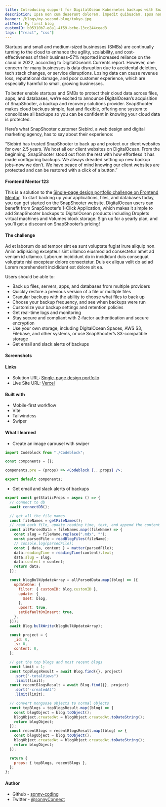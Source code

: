 ```yaml
---
title: Introducing support for DigitalOcean Kubernetes backups with SnapShooter
description: Ipsa non cum deserunt dolorem, impedit quibusdam. Ipsa non cum deserunt dolorem, impedit quibusdam. Ipsa non cum deserunt dolorem, impedit quibusdam.
banner: /blogs/my-second-blog/tokyo.jpg
altText: My first blog
customID: b05310b7-e8a1-4f59-bcbe-13cc244cead3
tags: ["react", "css"]
---
```


Startups and small and medium-sized businesses (SMBs) are continually turning to the cloud to enhance the agility, scalability, and cost-effectiveness of their business–57% reported increased reliance on the cloud in 2022, according to DigitalOcean’s Currents report. However, one concern for many businesses is data disruption due to accidental deletion, tech stack changes, or service disruptions. Losing data can cause revenue loss, reputational damage, and poor customer experience, which are especially harmful to small, growing businesses.

To better enable startups and SMBs to protect their cloud data across files, apps, and databases, we’re excited to announce DigitalOcean’s acquisition of SnapShooter, a backup and recovery solutions provider. SnapShooter makes cloud backups simple, fast and flexible, offering one system to consolidate all backups so you can be confident in knowing your cloud data is protected.

Here’s what SnapShooter customer Siebird, a web design and digital marketing agency, has to say about their experience:

“Siebird has trusted SnapShooter to back up and protect our client websites for over 2.5 years. We host all our client websites on DigitalOcean. From the beginning, SnapShooter stood out from the rest with how effortless it has made configuring backups. We always dreaded setting up new backup jobs–now we don’t. We have peace of mind knowing our client websites are protected and can be restored with a click of a button.”

#### Frontend Mentor 123

This is a solution to the [Single-page design portfolio challenge on Frontend Mentor](https://www.frontendmentor.io/challenges/singlepage-design-portfolio-2MMhyhfKVo). To start backing up your applications, files, and databases today, you can get started on the SnapShooter website. DigitalOcean users can benefit from SnapShooter’s 1-Click Application, which makes it simple to add SnapShooter backups to DigitalOcean products including Droplets virtual machines and Volumes block storage. Sign up for a yearly plan, and you’ll get a discount on SnapShooter’s pricing!

#### The challenge

Ad et laborum do ad tempor sint ea sunt voluptate fugiat irure aliquip non. Anim adipisicing excepteur sint ullamco eiusmod ad consectetur amet ad veniam id ullamco. Laborum incididunt do in incididunt duis consequat voluptate nisi excepteur dolore consectetur. Duis ex aliqua velit do ad ad Lorem reprehenderit incididunt est dolore sit ea.

Users should be able to:

- Back up files, servers, apps, and databases from multiple providers
- Quickly restore a previous version of a file or multiple files
- Granular backups with the ability to choose what files to back up
- Choose your backup frequency, and see when backups were run
- Customize your backup settings and retention policies
- Get real-time logs and monitoring
- Stay secure and compliant with 2-factor authentication and secure encryption
- Use your own storage, including DigitalOcean Spaces, AWS S3, Filebase, and other systems, or use SnapShooter’s S3-compatible storage
- Get email and slack alerts of backups

#### Screenshots

#### Links

- Solution URL: [Single-page design portfolio](https://github.com/sonny-coding/single-page-design-portfolio)
- Live Site URL: [Vercel](https://single-page-design-portfolio-three.vercel.app/)

#### Built with

- Mobile-first workflow
- Vite
- Tailwindcss
- Swiper

#### What I learned

- Create an image carousel with swiper

```jsx
import Codeblock from "./Codeblock";

const components = {};

components.pre = (props) => <Codeblock {...props} />;

export default components;
```

- Get email and slack alerts of backups

```jsx
export const getStaticProps = async () => {
  // connect to db
  await connectDB();

  // get all the file names
  const fileNames = getFileNames();
  // read each file, update reading time, text, and append the content to the gray matter data
  const allParsedData = fileNames.map((fileName) => {
    const slug = fileName.replace(".mdx", "");
    const parsedFile = readBlogFiles(fileName);
    // console.log(parsedFile);
    const { data, content } = matter(parsedFile);
    data.readingTime = readingTime(content).text;
    data.slug = slug;
    data.content = content;
    return data;
  });

  const blogBulkUpdateArray = allParsedData.map((blog) => ({
    updateOne: {
      filter: { customID: blog.customID },
      update: {
        $set: blog,
      },
      upsert: true,
      setDefaultOnInsert: true,
    },
  }));
  await Blog.bulkWrite(blogBulkUpdateArray);

  const project = {
    _id: 0,
    _v: 0,
    content: 0,
  };

  // get the top blogs and most recent blogs
  const limit = 1;
  const topBlogsResult = await Blog.find({}, project)
    .sort("-totalViews")
    .limit(limit);
  const recentBlogsResult = await Blog.find({}, project)
    .sort("-createdAt")
    .limit(limit);

  // convert mongoose objects to normal objects
  const topBlogs = topBlogsResult.map((blog) => {
    const blogObject = blog.toObject();
    blogObject.createdAt = blogObject.createdAt.toDateString();
    return blogObject;
  });
  const recentBlogs = recentBlogsResult.map((blog) => {
    const blogObject = blog.toObject();
    blogObject.createdAt = blogObject.createdAt.toDateString();
    return blogObject;
  });

  return {
    props: { topBlogs, recentBlogs },
  };
};
```

#### Author

- Github - [sonny-coding](https://github.com/sonny-coding)
- Twitter - [@sonnyConnect](https://twitter.com/sonnyConnect)
